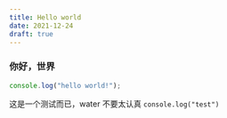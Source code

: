 ```yaml
---
title: Hello world
date: 2021-12-24
draft: true
---
```


### 你好，世界

```javascript
console.log("hello world!");
```

这是一个测试而已，water 不要太认真 `console.log("test")`
